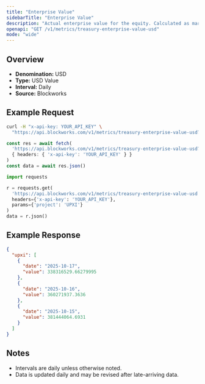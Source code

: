 ```yaml
---
title: "Enterprise Value"
sidebarTitle: "Enterprise Value"
description: "Actual enterprise value for the equity. Calculated as market cap - liabilities + assets"
openapi: "GET /v1/metrics/treasury-enterprise-value-usd"
mode: "wide"
---
```


## Overview

- **Denomination:** USD
- **Type:** USD Value
- **Interval:** Daily
- **Source:** Blockworks

## Example Request

<CodeGroup>

```bash cURL
curl -H "x-api-key: YOUR_API_KEY" \
  "https://api.blockworks.com/v1/metrics/treasury-enterprise-value-usd?project=UPXI"
```

```typescript TypeScript
const res = await fetch(
  'https://api.blockworks.com/v1/metrics/treasury-enterprise-value-usd?project=UPXI',
  { headers: { 'x-api-key': 'YOUR_API_KEY' } }
)
const data = await res.json()
```

```python Python
import requests

r = requests.get(
  'https://api.blockworks.com/v1/metrics/treasury-enterprise-value-usd',
  headers={'x-api-key': 'YOUR_API_KEY'},
  params={'project': 'UPXI'}
)
data = r.json()
```

</CodeGroup>

## Example Response

```json
{
  "upxi": [
    {
      "date": "2025-10-17",
      "value": 338316529.66279995
    },
    {
      "date": "2025-10-16",
      "value": 360271937.3636
    },
    {
      "date": "2025-10-15",
      "value": 381444064.6931
    }
  ]
}
```

## Notes
- Intervals are daily unless otherwise noted.
- Data is updated daily and may be revised after late-arriving data.